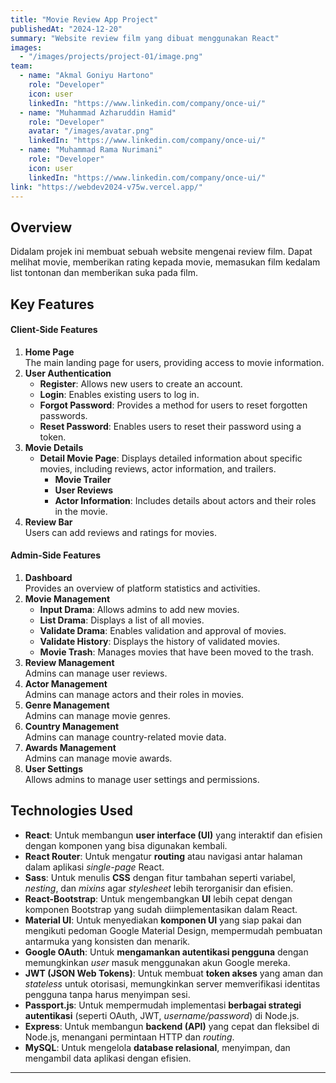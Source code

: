 ```yaml
---
title: "Movie Review App Project"
publishedAt: "2024-12-20"
summary: "Website review film yang dibuat menggunakan React"
images:
  - "/images/projects/project-01/image.png"
team:
  - name: "Akmal Goniyu Hartono"
    role: "Developer"
    icon: user
    linkedIn: "https://www.linkedin.com/company/once-ui/"
  - name: "Muhammad Azharuddin Hamid"
    role: "Developer"
    avatar: "/images/avatar.png"
    linkedIn: "https://www.linkedin.com/company/once-ui/"
  - name: "Muhammad Rama Nurimani"
    role: "Developer"
    icon: user
    linkedIn: "https://www.linkedin.com/company/once-ui/"
link: "https://webdev2024-v75w.vercel.app/"
---
```


## Overview

Didalam projek ini membuat sebuah website mengenai review film. Dapat melihat movie, memberikan rating kepada movie, memasukan film kedalam list tontonan dan memberikan suka pada film.

## Key Features

#### Client-Side Features
1. **Home Page**  
   The main landing page for users, providing access to movie information.
2. **User Authentication**  
   - **Register**: Allows new users to create an account.  
   - **Login**: Enables existing users to log in.  
   - **Forgot Password**: Provides a method for users to reset forgotten passwords.  
   - **Reset Password**: Enables users to reset their password using a token.  
3. **Movie Details** 
   - **Detail Movie Page**: Displays detailed information about specific movies, including reviews, actor information, and trailers.  
     - **Movie Trailer**  
     - **User Reviews**  
     - **Actor Information**: Includes details about actors and their roles in the movie.  
4. **Review Bar**  
   Users can add reviews and ratings for movies.

#### Admin-Side Features
1. **Dashboard**  
   Provides an overview of platform statistics and activities.
2. **Movie Management**  
   - **Input Drama**: Allows admins to add new movies.  
   - **List Drama**: Displays a list of all movies.  
   - **Validate Drama**: Enables validation and approval of movies.  
   - **Validate History**: Displays the history of validated movies.  
   - **Movie Trash**: Manages movies that have been moved to the trash.  
3. **Review Management**  
   Admins can manage user reviews.
4. **Actor Management**  
   Admins can manage actors and their roles in movies.
5. **Genre Management**  
   Admins can manage movie genres.
6. **Country Management**  
   Admins can manage country-related movie data.
7. **Awards Management**  
   Admins can manage movie awards.
8. **User Settings**  
   Allows admins to manage user settings and permissions.

## Technologies Used

* **React**: Untuk membangun **user interface (UI)** yang interaktif dan efisien dengan komponen yang bisa digunakan kembali.
* **React Router**: Untuk mengatur **routing** atau navigasi antar halaman dalam aplikasi *single-page* React.
* **Sass**: Untuk menulis **CSS** dengan fitur tambahan seperti variabel, *nesting*, dan *mixins* agar *stylesheet* lebih terorganisir dan efisien.
* **React-Bootstrap**: Untuk mengembangkan **UI** lebih cepat dengan komponen Bootstrap yang sudah diimplementasikan dalam React.
* **Material UI**: Untuk menyediakan **komponen UI** yang siap pakai dan mengikuti pedoman Google Material Design, mempermudah pembuatan antarmuka yang konsisten dan menarik.
* **Google OAuth**: Untuk **mengamankan autentikasi pengguna** dengan memungkinkan *user* masuk menggunakan akun Google mereka.
* **JWT (JSON Web Tokens)**: Untuk membuat **token akses** yang aman dan *stateless* untuk otorisasi, memungkinkan server memverifikasi identitas pengguna tanpa harus menyimpan sesi.
* **Passport.js**: Untuk mempermudah implementasi **berbagai strategi autentikasi** (seperti OAuth, JWT, *username/password*) di Node.js.
* **Express**: Untuk membangun **backend (API)** yang cepat dan fleksibel di Node.js, menangani permintaan HTTP dan *routing*.
* **MySQL**: Untuk mengelola **database relasional**, menyimpan, dan mengambil data aplikasi dengan efisien.

---